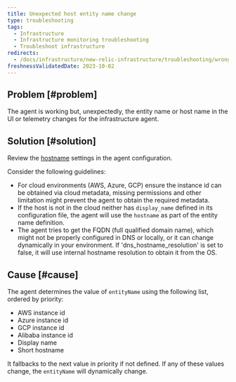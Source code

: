 ```yaml
---
title: Unexpected host entity name change
type: troubleshooting
tags:
  - Infrastructure
  - Infrastructure monitoring troubleshooting
  - Troubleshoot infrastructure
redirects:
  - /docs/infrastructure/new-relic-infrastructure/troubleshooting/wrong-host-name-reported
freshnessValidatedDate: 2023-10-02
---
```


## Problem [#problem]

The agent is working but, unexpectedly, the entity name or host name in the UI or telemetry changes for the infrastructure agent.

## Solution [#solution]

Review the [hostname](/docs/infrastructure/install-infrastructure-agent/configuration/infrastructure-agent-configuration-settings/#hostname-variables) settings in the agent configuration.

Consider the following guidelines:
* For cloud environments (AWS, Azure, GCP) ensure the instance id can be obtained via cloud metadata, missing permissions and other limitation might prevent the agent to obtain the required metadata. 
* If the host is not in the cloud neither has `display_name` defined in its configuration file, the agent will use the `hostname` as part of the entity name definition.
* The agent tries to get the FQDN (full qualified domain name), which might not be properly configured in DNS or locally, or it can change dynamically in your environment. If 'dns_hostname_resolution' is set to false, it will use internal hostname resolution to obtain it from the OS.

## Cause [#cause]

The agent determines the value of `entityName` using the following list, ordered by priority:
* AWS instance id
* Azure instance id
* GCP instance id
* Alibaba instance id
* Display name
* Short hostname

It fallbacks to the next value in priority if not defined. If any of these values change, the `entityName` will dynamically change. 
